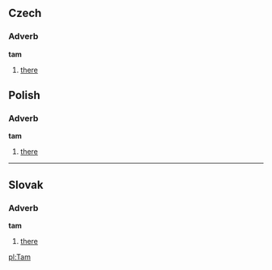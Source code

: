 == Czech ==
=== Adverb ===
'''tam'''
#[[there]]

== Polish ==
=== Adverb ===
'''tam'''
#[[there]]

----

== Slovak ==
=== Adverb ===
'''tam'''
#[[there]]

[[pl:Tam]]